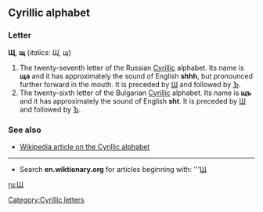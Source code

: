 ==Cyrillic alphabet==
===Letter===
'''Щ''', '''щ''' (''italics: Щ, щ'')

#The twenty-seventh letter of the Russian [[Cyrillic]] alphabet. Its name is '''ща''' {{IPAchar|(ʃtʃa / ɕɕa)}} and it has approximately the sound of English '''shhh''', but pronounced further forward in the mouth. It is preceded by [[ш|Ш]] and followed by [[ъ|Ъ]].
#The twenty-sixth letter of the Bulgarian [[Cyrillic]] alphabet. Its name is '''щъ''' {{IPAchar|(ʃtø)}} and it has approximately the sound of English '''sht'''. It is preceded by [[ш|Ш]] and followed by [[ъ|Ъ]].

===See also===
*[[w:Cyrillic alphabet|Wikipedia article on the Cyrillic alphabet]]

----

*Search '''en.wiktionary.org''' for articles beginning with: '''[http://wiktionary.org/w/wiki.phtml?title=Special:Allpages&from=Щ Щ]

[[ru:Щ]]
[[Category:Cyrillic letters]]